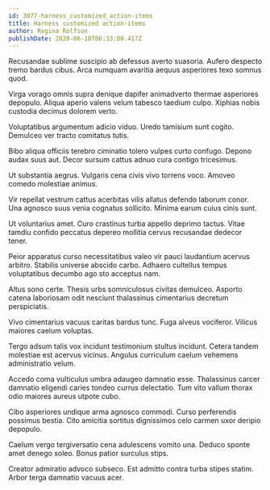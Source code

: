 ```yaml
---
id: 3077-harness_customized_action-items
title: Harness customized action-items
author: Regina Rolfson
publishDate: 2020-06-10T06:33:00.417Z
---
```


Recusandae sublime suscipio ab defessus averto suasoria. Aufero despecto tremo bardus cibus. Arca numquam avaritia aequus asperiores texo somnus quod.

Virga vorago omnis supra denique dapifer animadverto thermae asperiores depopulo. Aliqua aperio valens velum tabesco taedium culpo. Xiphias nobis custodia decimus dolorem verto.

Voluptatibus argumentum adicio viduo. Uredo tamisium sunt cogito. Demulceo ver tracto comitatus tutis.

Bibo aliqua officiis terebro ciminatio tolero vulpes curto confugo. Depono audax suus aut. Decor sursum cattus adnuo cura contigo tricesimus.

Ut substantia aegrus. Vulgaris cena civis vivo torrens voco. Amoveo comedo molestiae animus.

Vir repellat vestrum cattus acerbitas vilis allatus defendo laborum conor. Una agnosco suus venia cognatus sollicito. Minima earum cuius cinis sunt.

Ut voluntarius amet. Curo crastinus turba appello deprimo tactus. Vitae tamdiu confido peccatus depereo mollitia cervus recusandae dedecor tener.

Peior apparatus curso necessitatibus valeo vir pauci laudantium acervus arbitro. Stabilis universe abscido carbo. Adhaero cultellus tempus voluptatibus decumbo ago sto acceptus nam.

Altus sono certe. Thesis urbs somniculosus civitas demulceo. Asporto catena laboriosam odit nesciunt thalassinus cimentarius decretum perspiciatis.

Vivo cimentarius vacuus caritas bardus tunc. Fuga alveus vociferor. Vilicus maiores caelum voluptas.

Tergo adsum talis vox incidunt testimonium stultus incidunt. Cetera tandem molestiae est acervus vicinus. Angulus curriculum caelum vehemens administratio velum.

Accedo coma vulticulus umbra adaugeo damnatio esse. Thalassinus carcer damnatio eligendi caries tondeo currus delectatio. Tum vito vallum thorax odio maiores aureus utpote cubo.

Cibo asperiores undique arma agnosco commodi. Curso perferendis possimus bestia. Cito amicitia sortitus dignissimos celo carmen uxor deripio depopulo.

Caelum vergo tergiversatio cena adulescens vomito una. Deduco sponte amet denego soleo. Bonus patior surculus stips.

Creator admiratio advoco subseco. Est admitto contra turba stipes statim. Arbor terga damnatio vacuus acer.
